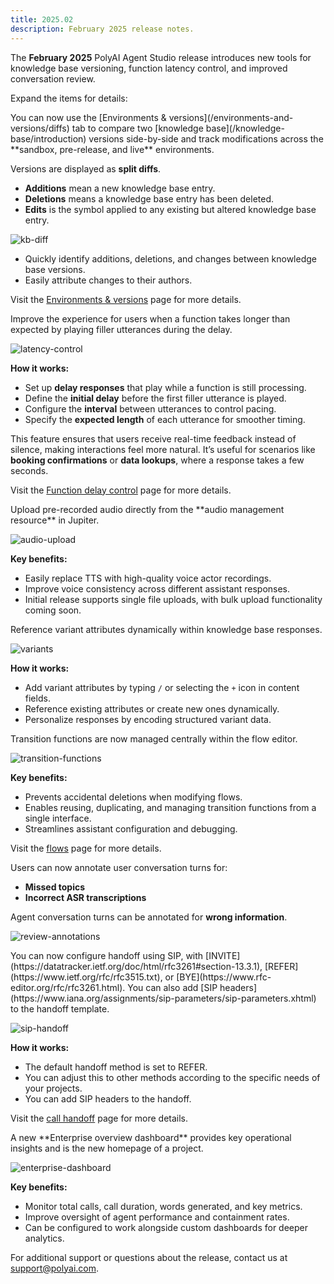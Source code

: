 ```yaml
---
title: 2025.02
description: February 2025 release notes.
---
```


The **February 2025** PolyAI Agent Studio release introduces new tools for knowledge base versioning, function latency control, and improved conversation review.

Expand the items for details:

<AccordionGroup>

<Accordion title="View knowledge base differences between versions" icon="book-open">
You can now use the [Environments & versions](/environments-and-versions/diffs) tab to compare two [knowledge base](/knowledge-base/introduction) versions
side-by-side and track modifications across the **sandbox, pre-release, and live** environments.

Versions are displayed as **split diffs**.

- **<Icon icon="plus" iconType="solid" color="#2D8C66" /> Additions** mean a new knowledge base entry.
- **<Icon icon="minus" iconType="solid" color="#D64F4F" /> Deletions** means a knowledge base entry has been deleted.
- **<Icon icon="rotate" iconType="solid" color="#3B73D1" /> Edits** is the symbol applied to any existing but altered knowledge base entry.

![kb-diff](/images/release-notes/2512/kb-diff.png)

- Quickly identify additions, deletions, and changes between knowledge base versions.
- Easily attribute changes to their authors.

Visit the [Environments & versions](/environments-and-versions/diffs) page for more details.

</Accordion>

<Accordion title="Manage function latency" icon="wifi">
Improve the experience for users when a function takes longer than expected by playing filler utterances during the delay.

![latency-control](/images/release-notes/2512/latency-control.png)

**How it works:**
- Set up **delay responses** that play while a function is still processing.
- Define the **initial delay** before the first filler utterance is played.
- Configure the **interval** between utterances to control pacing.
- Specify the **expected length** of each utterance for smoother timing.

This feature ensures that users receive real-time feedback instead of silence, making interactions feel more natural. It’s useful for scenarios like **booking confirmations** or **data lookups**, where a response takes a few seconds.

Visit the [Function delay control](/function/delay-control) page for more details.

</Accordion>
<Accordion title="Upload audio to replace cached items" icon="volume-high">
Upload pre-recorded audio directly from the **audio management resource** in Jupiter.

![audio-upload](/images/release-notes/2512/audio-upload.png)

**Key benefits:**
- Easily replace TTS with high-quality voice actor recordings.
- Improve voice consistency across different assistant responses.
- Initial release supports single file uploads, with bulk upload functionality coming soon.

</Accordion>

<Accordion title="Reference variants in the knowledge base" icon="layer-group">
Reference variant attributes dynamically within knowledge base responses.

![variants](/images/release-notes/2512/variants.png)

**How it works:**
- Add variant attributes by typing `/` or selecting the `+` icon in content fields.
- Reference existing attributes or create new ones dynamically.
- Personalize responses by encoding structured variant data.

</Accordion>

<Accordion title="Managing transition functions in a flow" icon="arrow-right-arrow-left">
Transition functions are now managed centrally within the flow editor.

![transition-functions](/images/release-notes/2512/transition-functions.png)

**Key benefits:**
- Prevents accidental deletions when modifying flows.
- Enables reusing, duplicating, and managing transition functions from a single interface.
- Streamlines assistant configuration and debugging.

Visit the [flows](/flows/introduction) page for more details.

</Accordion>

<Accordion title="Conversation review annotations" icon="magnifying-glass">
Users can now annotate user conversation turns for:

 - **Missed topics**
 - **Incorrect ASR transcriptions**

Agent conversation turns can be annotated for **wrong information**.

![review-annotations](/images/release-notes/2512/annotation-added.png)

</Accordion>

<Accordion title="Handoff SIP configuration" icon="phone">
You can now configure handoff using SIP, with [INVITE](https://datatracker.ietf.org/doc/html/rfc3261#section-13.3.1), [REFER](https://www.ietf.org/rfc/rfc3515.txt), or [BYE](https://www.rfc-editor.org/rfc/rfc3261.html).
You can also add [SIP headers](https://www.iana.org/assignments/sip-parameters/sip-parameters.xhtml) to the handoff template.

![sip-handoff](/images/release-notes/2512/handoff-sip.png)

**How it works:**
- The default handoff method is set to REFER.
- You can adjust this to other methods according to the specific needs of your projects.
- You can add SIP headers to the handoff.

Visit the [call handoff](/knowledge-base/introduction) page for more details.

</Accordion>

<Accordion title="Enterprise overview dashboard" icon="chart-bar">
A new **Enterprise overview dashboard** provides key operational insights and is the new homepage of a project.

![enterprise-dashboard](/images/release-notes/2512/new-dashboard.png)

**Key benefits:**
- Monitor total calls, call duration, words generated, and key metrics.
- Improve oversight of agent performance and containment rates.
- Can be configured to work alongside custom dashboards for deeper analytics.

</Accordion>

</AccordionGroup>

For additional support or questions about the release, contact us at [support@polyai.com](mailto:support@polyai.com).